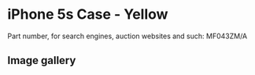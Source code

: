# iPhone 5s Case - Yellow

Part number, for search engines, auction websites and such: MF043ZM/A

## Image gallery

<div style={{ width: "768px" }}>
  <GalleryComponent
    images={[
      {
        original: "/everysource/MF043",
        thumbnail: "/everypreview/MF043",
      },
      {
        original: "/everysource/MF043_AV1_SILVER",
        thumbnail: "/everypreview/MF043_AV1_SILVER",
      },
      {
        original: "/everysource/MF043_AV1_SPACE_GRAY",
        thumbnail: "/everypreview/MF043_AV1_SPACE_GRAY",
      },
      {
        original: "/everysource/MF043_AV2",
        thumbnail: "/everypreview/MF043_AV2",
      }
    ]}
  />
</div>